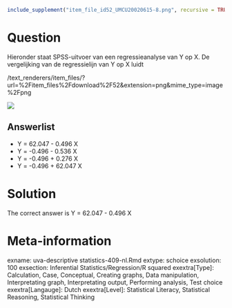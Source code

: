 ```{r, echo = FALSE, results = "hide"}
include_supplement("item_file_id52_UMCU20020615-8.png", recursive = TRUE)
```
Question
========

Hieronder staat SPSS-uitvoer van een regressieanalyse van Y op X. De vergelijking van de regressielijn van Y op X luidt 

 /text_renderers/item_files/?url=%2Fitem_files%2Fdownload%2F52&extension=png&mime_type=image%2Fpng 

 ![](item_file_id52_UMCU20020615-8.png)

Answerlist
----------
* Y = 62.047 - 0.496 X
* Y = -0.496 - 0.536 X
* Y = -0.496 + 0.276 X
* Y = -0.496 + 62.047 X

Solution
========

The correct answer is  Y = 62.047 - 0.496 X 

Meta-information
================
exname: uva-descriptive statistics-409-nl.Rmd 
extype: schoice 
exsolution: 100 
exsection: Inferential Statistics/Regression/R squared
exextra[Type]: Calculation, Case, Conceptual, Creating graphs, Data manipulation, Interpretating graph, Interpretating output, Performing analysis, Test choice 
exextra[Langauge]: Dutch 
exextra[Level]: Statistical Literacy, Statistical Reasoning, Statistical Thinking 
